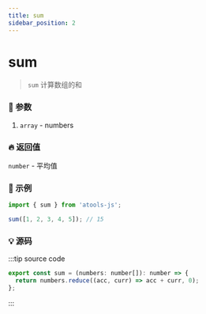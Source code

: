 ```yaml
---
title: sum
sidebar_position: 2
---
```


# sum

> `sum` 计算数组的和

### :bento: 参数

1. `array` - numbers

### :fire: 返回值

`number` - 平均值

### :rocket: 示例

```jsx
import { sum } from 'atools-js';

sum([1, 2, 3, 4, 5]); // 15
```

### :bulb: 源码

:::tip source code

```js title="/atools/_calc/sum.ts"
export const sum = (numbers: number[]): number => {
  return numbers.reduce((acc, curr) => acc + curr, 0);
};
```

:::
